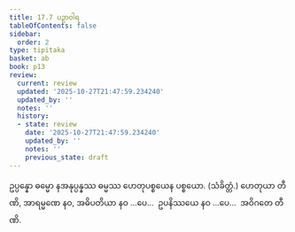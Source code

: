 ```yaml
---
title: 17.7 ပဉှာဝါရ
tableOfContents: false
sidebar:
  order: 2
type: tipitaka
basket: ab
book: p13
review:
  current: review
  updated: '2025-10-27T21:47:59.234240'
  updated_by: ''
  notes: ''
  history:
  - state: review
    date: '2025-10-27T21:47:59.234240'
    updated_by: ''
    notes: ''
    previous_state: draft
---
```



<ReviewStatus review={frontmatter.review} showDetails={true} />

<HypothesisAnnotation frontmatter={frontmatter} />

<DynamicBreadcrumb />

<Division number="45" book="p13" e="ch" v="40" p="193">

<Paragraph number="123" book="p13">
ဥပ္ပန္နော ဓမ္မော နအနုပ္ပန္နဿ ဓမ္မဿ ဟေတုပစ္စယေန ပစ္စယော. (သံခိတ္တံ.)
</Paragraph>

<Paragraph number="124" book="p13">
ဟေတုယာ တီဏိ, အာရမ္မဏေ နဝ, အဓိပတိယာ နဝ …ပေ…  ဥပနိဿယေ နဝ …ပေ…  အဝိဂတေ တီဏိ.
</Paragraph>
</Division>